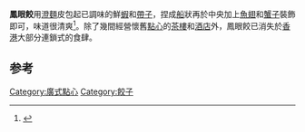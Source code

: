 '''鳳眼餃'''用[[澄麵|澄麵]]皮包起已調味的鮮[[蝦|蝦]]和[[帶子|帶子]]，捏成[[船|船]]狀再於中央加上[[魚翅|魚翅]]和[[蟹子|蟹子]]裝飾即可，味道很清爽<ref>{{Cite book|title=顺德原生美食 下|last=廖锡祥著|first=|publisher=广州：广东科技出版社|year=2015.10|isbn=978-7-5359-6214-0|location=|pages=132}}</ref>。除了幾間經營懷舊[[點心|點心]]的[[茶樓|茶樓]]和[[酒店|酒店]]外，鳳眼餃已消失於[[香港|香港]]大部分連鎖式的食肆。

==参考==
{{reflist}}
{{food-stub}}
[[Category:廣式點心|Category:廣式點心]]
[[Category:餃子|Category:餃子]]
